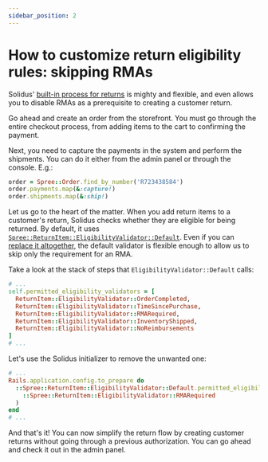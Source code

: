 ```yaml
---
sidebar_position: 2
---
```


# How to customize return eligibility rules: skipping RMAs

Solidus' [built-in process for returns][returns] is mighty and flexible, and
even allows you to disable RMAs as a prerequisite to creating a customer
return.

Go ahead and create an order from the storefront. You must go through
the entire checkout process, from adding items to the cart to confirming the
payment.

Next, you need to capture the payments in the system and perform the shipments.
You can do it either from the admin panel or through the console. E.g.:

```ruby
order = Spree::Order.find_by_number('R723438584')
order.payments.map(&:capture!)
order.shipments.map(&:ship!)
```

Let us go to the heart of the matter. When you add return items to a customer's
return, Solidus checks whether they are eligible for being returned. By
default, it uses
[`Spree::ReturnItem::EligibilityValidator::Default`][eligibility-validator-default].
Even if you can [replace it altogether][configure-eligibility-validator], the
default validator is flexible enough to allow us to skip only the requirement
for an RMA.

Take a look at the stack of steps that `EligibilityValidator::Default` calls:

```ruby title="core/app/models/spree/return_item/eligibility_validator/default.rb"
# ...
self.permitted_eligibility_validators = [
  ReturnItem::EligibilityValidator::OrderCompleted,
  ReturnItem::EligibilityValidator::TimeSincePurchase,
  ReturnItem::EligibilityValidator::RMARequired,
  ReturnItem::EligibilityValidator::InventoryShipped,
  ReturnItem::EligibilityValidator::NoReimbursements
]
# ...
```

Let's use the Solidus initializer to remove the unwanted one:

```ruby title="config/initializers/spree.rb"
# ...
Rails.application.config.to_prepare do
  ::Spree::ReturnItem::EligibilityValidator::Default.permitted_eligibility_validators.delete(
    ::Spree::ReturnItem::EligibilityValidator::RMARequired
  )
end
# ...
```

And that's it! You can now simplify the return flow by creating customer
returns without going through a previous authorization. You can go ahead and
check it out in the admin panel.

[returns]: /advanced-solidus/returns.mdx
[eligibility-validator-default]: https://github.com/solidusio/solidus/blob/master/core/app/models/spree/return_item/eligibility_validator/default.rb
[configure-eligibility-validator]: https://github.com/solidusio/solidus/blob/008192cd82dc9e8c270b47782624172ac02b3552/core/app/models/spree/return_item.rb#L14
